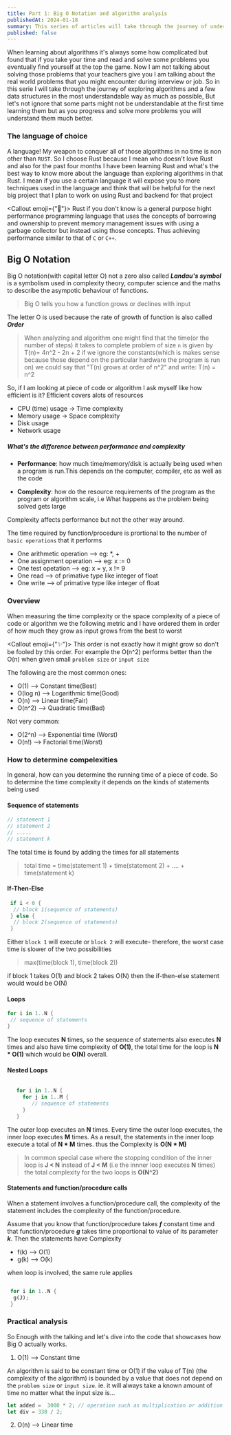 ```yaml
---
title: Part 1: Big O Notation and algorithm analysis
publishedAt: 2024-01-18
summary: This series of articles will take through the journey of understanding algorithms like never before
published: false
---
```


When learning about algorithms it's always some how complicated but found that if you take your time and read and solve some problems
you eventually find yourself at the top the game. Now I am not talking about solving those problems that your teachers give you I am talking about the real
world problems that you might encounter during interview or job. So in this serie I will take through the journey of exploring algorithms and a few data structures
in the most understandable way as much as possible, But let's not ignore that some parts might not be understandable at the first time learning them
but as you progress and solve more problems you will understand them much better.

### The language of choice

A language! My weapon to conquer all of those algorithms in no time is non other than `RUST`. So I choose Rust
because I mean who doesn't love Rust and also for the past four months I have been learning Rust and what's the best
way to know more about the language than exploring algorithms in that Rust. I mean if you use a certain language it will expose you to more
techniques used in the language and think that will be helpful for the next big project that I plan to work on using Rust and backend for that project

<Callout emoji={"🧐"}>
  Rust if you don't know is a general purpose hight performance programming
  language that uses the concepts of borrowing and ownership to prevent memory
  management issues with using a garbage collector but instead using those
  concepts. Thus achieving performance similar to that of ``C`` or ``C++``.
</Callout>

## Big O Notation

Big O notation(with capital letter O) not a zero also called **_Landau's symbol_** is a symbolism used in complexity
theory, computer science and the maths to describe the asympotic behaviour of functions.

> Big O tells you how a function grows or declines with input

The letter O is used because the rate of growth of function is also called **_Order_**

> When analyzing and algorithm one might find that the time(or the number of steps) it takes to complete
> problem of size `n` is given by T(n)= 4n^2 - 2n + 2 if we ignore the constants(which is makes sense because those depend
> on the particular hardware the program is run on)
> we could say that "T(n) grows at order of n^2" and write: T(n) = n^2

So, if I am looking at piece of code or algorithm I ask myself like how efficient is it? Efficient covers alots of
resources

- CPU (time) usage -> Time complexity
- Memory usage -> Space complexity
- Disk usage
- Network usage

##### What's the difference between performance and complexity

- **Performance**: how much time/memory/disk is actually being used when a program is run.This depends on the computer,
  compiler, etc as well as the code

- **Complexity**: how do the resource requirements of the program as the program or algorithm scale,
  i.e What happens as the problem being solved gets large

Complexity affects performance but not the other way around.

The time required by function/procedure is prortional to the number of `basic operations` that it performs

- One arithmetic operation --> eg: \*, +
- One assignment operation --> eg: x := 0
- One test opetation --> eg: x = y, x != 9
- One read --> of primative type like integer of float
- One write --> of primative type like integer of float

### Overview

When measuring the time complexity or the space complexity of a piece of code or algorithm we the following metric and I have ordered them in order of how much
they grow as input grows from the best to worst

<Callout emoji={"✨"}>
  This order is not exactly how it might grow so don't be fooled by this order.
  For example the O(n^2) performs better than the O(n) when given small
  ``problem size`` or ``input size``
</Callout>

The following are the most common ones:

- O(1) --> Constant time(Best)
- O(log n) --> Logarithmic time(Good)
- O(n) --> Linear time(Fair)
- O(n^2) --> Quadratic time(Bad)

Not very common:

- O(2^n) --> Exponential time (Worst)
- O(n!) --> Factorial time(Worst)

### How to determine compelexities

In general, how can you determine the running time of a piece of code. So to determine the time
complexity it depends on the kinds of statements being used

#### Sequence of statements

```rust
// statement 1
// statement 2
// .....
// statement k
```

The total time is found by adding the times for all statements

> total time = time(statement 1) + time(statement 2) + .... + time(statement k)

#### If-Then-Else

```rust
 if i < 0 {
  // block 1(sequence of statements)
 } else {
  // block 2(sequence of statements)
 }
```

Either `block 1` will execute or `block 2` will execute- therefore, the worst case time is slower
of the two possibilities

> max(time(block 1), time(block 2))

if block 1 takes O(1) and block 2 takes O(N) then the if-then-else statement would would be O(N)

#### Loops

```rust
for i in 1..N {
 // sequence of statements
}

```

The loop executes **N** times, so the sequence of statements also executes **N** times and also have time complexity of **O(1)**,
the total time for the loop is **N \* O(1)** which would be **O(N)** overall.

#### Nested Loops

```rust

   for i in 1..N {
     for j in 1..M {
        // sequence of statements
     }
   }

```

The outer loop executes an **N** times. Every time the outer loop executes, the inner loop executes **M** times.
As a result, the statements in the inner loop execute a total of **N \* M** times. thus the Complexity is **O(N \* M)**

> In common special case where the stopping condition of the inner loop is **J < N** instead of **J < M**
> (i.e the innner loop executes **N** times) the total complexity for the two loops is **O(N^2)**

#### Statements and function/procedure calls

When a statement involves a function/procedure call, the complexity of the statement includes the complexity
of the function/procedure.

Assume that you know that function/procedure takes **_f_** constant time and that function/procedure **_g_**
takes time proportional to value of its parameter **_k_**. Then the statements have Complexity

- f(k) --> O(1)
- g(k) --> O(k)

when loop is involved, the same rule applies

```rust

 for i in 1..N {
  g(J);
 }
```

### Practical analysis

So Enough with the talking and let's dive into the code that showcases how Big O actually works.

1. O(1) --> Constant time

An algorithm is said to be constant time or O(1) if the value of T(n) (the complexity of the algorithm) is bounded by a value that does not depend on the `problem size` or
`input size`. ie. it will always take a known amount of time no matter what the input size is...

```rust
let added =  3000 * 2; // operation such as multiplication or addition
let div = 330 / 2;
```

2. O(n) --> Linear time
